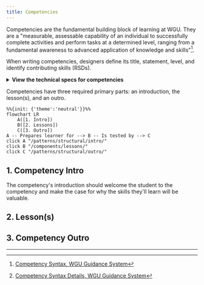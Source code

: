 ```yaml
---
title: Competencies
---
```


Competencies are the fundamental building block of learning at WGU. They are a "measurable, assessable capability of an individual to successfully complete activities and perform tasks at a determined level, ranging from a fundamental awareness to advanced application of knowledge and skills"[^1].

When writing competencies, designers define its title, statement, level, and identify contributing skills (RSDs).

<details>
  <summary><b>View the technical specs for competencies</b></summary>

| Field Name                         | Data Type     | Description                                                                                                                                                                                                                                                 | Term IRI                 |
| ---------------------------------- | ------------- | ----------------------------------------------------------------------------------------------------------------------------------------------------------------------------------------------------------------------------------------------------------- | ------------------------ |
| ID                                 | URI           | Canonical URL that uniquely identifies the competency, from which more information may be retrieved.                                                                                                                                                        | @id                      |
| Competency Title                   | String        | Short name or label for the competency.                                                                                                                                                                                                                     | ceasn:competencyLabel    |
| Competency Statement               | String        | Competency statements and titles must adhere to a standardized syntax to support readability, assessment, and reusability. [^2]                                                                                                                             | ceasn:competencyText     |
| Competency Level                   | Integer 1-4   |                                                                                                                                                                                                                                                             |                          |
| Keywords                           | Array[String] | List of keyword strings to enhance searchability.                                                                                                                                                                                                           | ceterms:keyword          |
| Category                           | String        | A category in which this RSD is filed, in the local vocabulary defined by the issuer                                                                                                                                                                        | ceasn:competencyCategory |
| Author                             | Array[String] | One or more individuals or organizations responsible for the intellectual or artistic content of this competency.                                                                                                                                           | ceasn:author             |
| Alignments                         | Array[URI]    | Indicates alignment or overlap of this competency to one or more underlying standards, skills, or competencies identified in other frameworks or data sources (i.e.,Emsi; Burning Glass; LinkedIn; Workday), each of which is uniquely identified by a URI. | ceasn:majorAlignment     |
| Credential Transparency Identifier | Array[String] | Unique Credential Transparency Identifier assigned by the creator perhaps through publication to the Credential Engine Registry. Uniqueness can only be guaranteed for entities submitted to the Credential Engine Registry.                                | ceterms:ctid             |
| License                            | URI           | A legal document giving official permission to do something with this resource.                                                                                                                                                                             | ceasn:license            |
| Derived From                       | URI           | An indicator that the present competency is a derivative work of another competency.                                                                                                                                                                        | ceasn:derivedFrom        |

</details>

Competencies have three required primary parts: an introduction, the lesson(s), and an outro.


```mermaid
%%{init: {'theme':'neutral'}}%%
flowchart LR
    A([1. Intro])
    B([2. Lessons])
    C([3. Outro])
A -- Prepares learner for --> B -- Is tested by --> C
click A "/patterns/structural/intro/"
click B "/components/lessons/"
click C "/patterns/structural/outro/"
```

## 1. Competency Intro
The competency's introduction should welcome the student to the competency and make the case for why the skills they'll learn will be valuable. 


## 2. Lesson(s)

## 3. Competency Outro

___
[^1]: [Competency Syntax, WGU Guidance System](https://guidance.wgu.edu/standards/knowledge-base/competency-syntax/)
[^2]: [Competency Syntax Details, WGU Guidance System](https://guidance.wgu.edu/standards/knowledge-base/competency-syntax/#competency-syntax)

